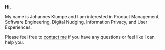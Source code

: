 **Hi,**

My name is Johannes Klumpe and I am interested in Product Management, Software Engineering, Digital Nudging, Information Privacy, and User Experiences. 

Please feel free to [contact me](/about) if you have any questions or feel like I can help you. 
